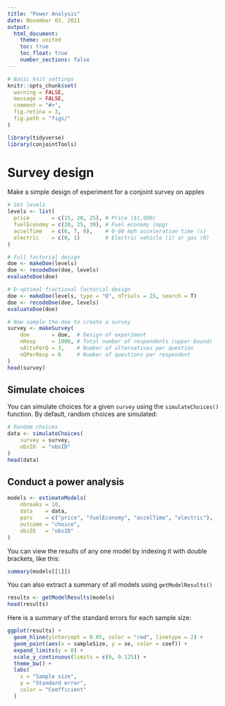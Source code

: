 ```yaml
---
title: "Power Analysis"
date: November 03, 2021
output:
  html_document:
    theme: united
    toc: true
    toc_float: true
    number_sections: false
---
```


```r
# Basic knit settings
knitr::opts_chunk$set(
  warning = FALSE,
  message = FALSE,
  comment = "#>",
  fig.retina = 3,
  fig.path = "figs/"
)

library(tidyverse)
library(conjointTools)
```

# Survey design

Make a simple design of experiment for a conjoint survey on apples

```r
# Set levels
levels <- list(
  price       = c(15, 20, 25), # Price ($1,000)
  fuelEconomy = c(20, 25, 30), # Fuel economy (mpg)
  accelTime   = c(6, 7, 8),    # 0-60 mph acceleration time (s)
  electric    = c(0, 1)        # Electric vehicle (1) or gas (0)
)

# Full factorial design
doe <- makeDoe(levels)
doe <- recodeDoe(doe, levels)
evaluateDoe(doe)

# D-optimal fractional factorial design
doe <- makeDoe(levels, type = "D", nTrials = 25, search = T)
doe <- recodeDoe(doe, levels)
evaluateDoe(doe)

# Now sample the doe to create a survey
survey <- makeSurvey(
    doe       = doe,  # Design of experiment
    nResp     = 1000, # Total number of respondents (upper bound)
    nAltsPerQ = 3,    # Number of alternatives per question
    nQPerResp = 6     # Number of questions per respondent
)
head(survey)
```

## Simulate choices

You can simulate choices for a given `survey` using the `simulateChoices()` function. By default, random choices are simulated:

```r
# Random choices
data <- simulateChoices(
    survey = survey,
    obsID  = "obsID"
)
head(data)
```

## Conduct a power analysis

```r
models <- estimateModels(
    nbreaks = 10,
    data    = data,
    pars    = c("price", "fuelEconomy", "accelTime", "electric"),
    outcome = "choice",
    obsID   = "obsID"
)
```

You can view the results of any one model by indexing it with double brackets, like this:

```r
summary(models[[1]])
```

You can also extract a summary of all models using `getModelResults()`

```r
results <- getModelResults(models)
head(results)
```

Here is a summary of the standard errors for each sample size:

```r
ggplot(results) +
  geom_hline(yintercept = 0.05, color = "red", linetype = 2) +
  geom_point(aes(x = sampleSize, y = se, color = coef)) +
  expand_limits(y = 0) +
  scale_y_continuous(limits = c(0, 0.125)) +
  theme_bw() + 
  labs(
    x = "Sample size", 
    y = "Standard error", 
    color = "Coefficient"
  )
```
